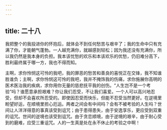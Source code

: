 ```yaml
---
---
---
```

title: 二十八
---

我把整个的我投进你的怀抱后，就体会不到任何愁苦与艰辛了；我的生命中只有充满了你，才能朝气蓬勃。一人越充满你，就越感到轻松；因为我还没有充满你，所以我仍然是我本身的负担。我本该忧愁的欢乐和本该欢乐的优愁，仍旧难分高下，胜利最终属于哪一方，我也不得而知。

主啊，求你怜悯这可怜的我吧，我的罪恶的愁苦和善良的喜悦正在交锋，我不知谁胜谁负；主啊，求你怜悯这可怜的我吧，我并不掩饰我的伤痛，求你施展你高明的医术医治我的疾病，求你用你无量的慈悲抚平我的创伤。“人生岂不是一个考验”吗？谁愿意承担艰难？你让我们忍受，不让我们喜爱。一个人可以高兴地忍受，但却不会喜欢所忍受的。即使因忍受而快乐，但能不忍受当然更好。在逆境里盼望好运，在顺境里担心厄运。两者之间会有中间吗？会有不被考验的人生吗？世间让人洋洋得意的事真该受到诅咒；由于患得患失，由于安逸享乐，更应受到双重的诅咒。世间的逆境也该受到诅咒。由于贪恋顺境，由于逆境的艰辛，由于耐心受到的磨难，应受三重诅咒。人的一生真是处在永不休止的考验之中啊！
